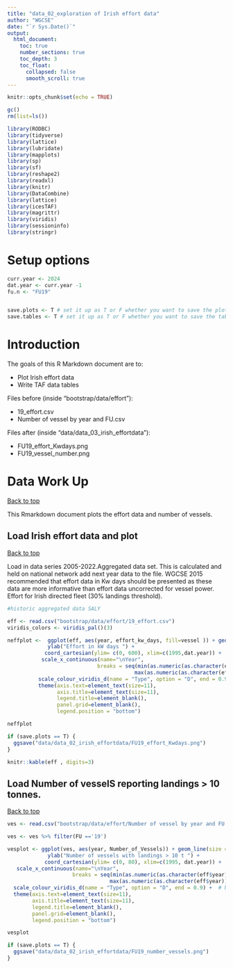 ```yaml
---
title: "data_02_exploration of Irish effort data"
author: "WGCSE"
date: "`r Sys.Date()`"
output:
  html_document:
    toc: true
    number_sections: true
    toc_depth: 3
    toc_float:
      collapsed: false
      smooth_scroll: true
---
```



```r
knitr::opts_chunk$set(echo = TRUE)
```

```r
gc()
rm(list=ls())

library(RODBC)
library(tidyverse)
library(lattice)
library(lubridate)
library(mapplots)
library(sp)
library(sf)
library(reshape2)
library(readxl)
library(knitr)
library(DataCombine)
library(lattice)
library(icesTAF)
library(magrittr)
library(viridis)
library(sessioninfo)
library(stringr)
```

# Setup options

```r
curr.year <- 2024
dat.year <- curr.year -1
fu.n <- "FU19"


save.plots <- T # set it up as T or F whether you want to save the plots when running all the chunks or kniting the document
save.tables <- T # set it up as T or F whether you want to save the tables "propmature"" and the "L50" into .txt files when running all the chunks or knitting the document
```

# Introduction

The goals of this R Markdown document are to:

* Plot Irish effort data
* Write TAF data tables

Files before (inside "bootstrap/data/effort"):

  * 19_effort.csv
  * Number of vessel by year and FU.csv
 

Files after (inside "data/data_03_irish_effortdata"):

* FU19_effort_Kwdays.png
* FU19_vessel_number.png


# Data Work Up
<a href="#top">Back to top</a>

This Rmarkdown document plots the effort data and number of vessels.


## Load Irish effort data and plot
<a href="#top">Back to top</a>

Load in  data series 2005-2022.Aggregated data set.
This is calculated and held on national network add next year data to the file.
WGCSE 2015 recommended that effort data in Kw days should be presented as these data are more informative than effort data uncorrected for vessel power.
Effort for Irish directed fleet (30% landings threshold).

```r
#historic aggregated data SALY

eff <- read.csv("bootstrap/data/effort/19_effort.csv")
viridis_colors <- viridis_pal()(3)

neffplot <-  ggplot(eff, aes(year, effort_kw_days, fill=vessel )) + geom_line(aes(colour=vessel), size = 1) + theme_bw() +
             ylab("Effort in kW days ") + 
            coord_cartesian(ylim= c(0, 600), xlim=c(1995,dat.year)) +
           scale_x_continuous(name="\nYear",
                             breaks = seq(min(as.numeric(as.character(eff$year))),
                                         max(as.numeric(as.character(eff$year))), by = 5)) +
          scale_colour_viridis_d(name = "Type", option = "D", end = 0.9) +  # Using color-blind friendly palette
          theme(axis.text=element_text(size=11),
                axis.title=element_text(size=11),
                legend.title=element_blank(),
                panel.grid=element_blank(),
                legend.position = "bottom")

neffplot

if (save.plots == T) {
  ggsave("data/data_02_irish_effortdata/FU19_effort_Kwdays.png")
}

knitr::kable(eff , digits=3)
```



## Load Number of vesselS reporting landings > 10 tonnes.
<a href="#top">Back to top</a>

```r

ves <- read.csv("bootstrap/data/effort/Number of vessel by year and FU.taf.csv")

ves <- ves %>% filter(FU =='19')

vesplot <- ggplot(ves, aes(year, Number_of_Vessels)) + geom_line(size = 1) + theme_bw() +
             ylab("Number of vessels with landings > 10 t ") + 
            coord_cartesian(ylim= c(0, 80), xlim=c(1995, dat.year)) +
   scale_x_continuous(name="\nYear",
                     breaks = seq(min(as.numeric(as.character(eff$year))),
                                 max(as.numeric(as.character(eff$year))), by = 5))  +
  scale_colour_viridis_d(name = "Type", option = "D", end = 0.9) +  # Using color-blind friendly palette
  theme(axis.text=element_text(size=11),
        axis.title=element_text(size=11),
        legend.title=element_blank(),
        panel.grid=element_blank(),
        legend.position = "bottom")

vesplot 

if (save.plots == T) {
  ggsave("data/data_02_irish_effortdata/FU19_number_vessels.png")
}

```



